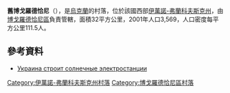 {{coord|48|49|50|N|24|31|12|E|scale:30000|display=title}}

'''舊博戈羅德恰尼'''（{{lang-uk|Старі Богородчани}}），是[[烏克蘭|烏克蘭]]的村落，位於該國西部[[伊萬諾-弗蘭科夫斯克州|伊萬諾-弗蘭科夫斯克州]]，由[[博戈羅德恰尼區|博戈羅德恰尼區]]負責管轄，面積32平方公里，2001年人口3,569，人口密度每平方公里111.5人。

==參考資料==
* [http://argumenti.ru/talks/n388/254014 Украина строит солнечные электростанции] {{Wayback|url=http://argumenti.ru/talks/n388/254014 |date=20190414093949 }}

{{DEFAULTSORT:Старі Богородчани}}
[[Category:伊萬諾-弗蘭科夫斯克州村落|Category:伊萬諾-弗蘭科夫斯克州村落]]
[[Category:博戈羅德恰尼區村落|Category:博戈羅德恰尼區村落]]


{{IvanoFrankivsk-geo-stub}}